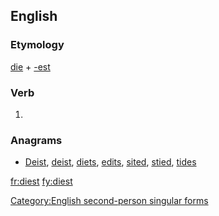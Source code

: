 ==English==

===Etymology===
[[die]] + [[-est]]

===Verb===
{{infl|en|verb form}}

# {{archaic}} {{form of|Second-person singular simple present form|die}}

===Anagrams===
* [[Deist#English|Deist]], [[deist#English|deist]], [[diets#English|diets]], [[edits#English|edits]], [[sited#English|sited]], [[stied#English|stied]], [[tides#English|tides]]

[[Category:English second-person singular forms]]

[[fr:diest]]
[[fy:diest]]